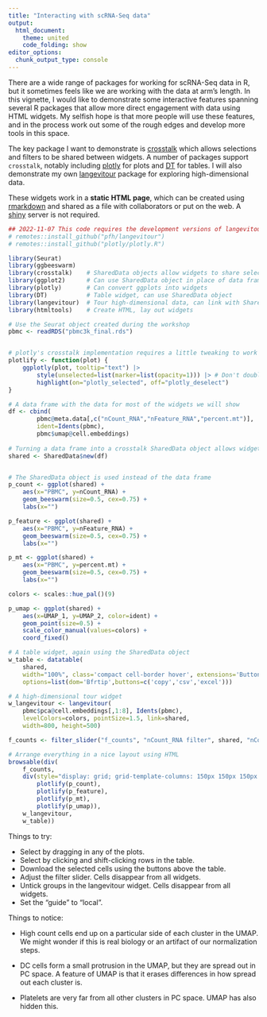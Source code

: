 ```yaml
---
title: "Interacting with scRNA-Seq data"
output:
  html_document:
    theme: united
    code_folding: show
editor_options: 
  chunk_output_type: console
---
```

<style>
.main-container {
    margin-left: 50px;
    margin-right: 50px;
    max-width: 2000px;
}
</style>

There are a wide range of packages for working for scRNA-Seq data in R, but it sometimes feels like we are working with the data at arm's length. In this vignette, I would like to demonstrate some interactive features spanning several R packages that allow more direct engagement with data using HTML widgets. My selfish hope is that more people will use these features, and in the process work out some of the rough edges and develop more tools in this space.

The key package I want to demonstrate is [crosstalk](https://rstudio.github.io/crosstalk/) which allows selections and filters to be shared between widgets. A number of packages support `crosstalk`, notably including [plotly](https://github.com/plotly/plotly.R) for plots and [DT](https://rstudio.github.io/DT/) for tables. I will also demonstrate my own [langevitour](https://logarithmic.net/langevitour/) package for exploring high-dimensional data.

These widgets work in a **static HTML page**, which can be created using [rmarkdown](https://rmarkdown.rstudio.com/) and shared as a file with collaborators or put on the web. A [shiny](https://shiny.rstudio.com/) server is not required.

```r
## 2022-11-07 This code requires the development versions of langevitour and plotly.R
# remotes::install_github("pfh/langevitour")
# remotes::install_github("plotly/plotly.R")

library(Seurat)
library(ggbeeswarm)
library(crosstalk)    # SharedData objects allow widgets to share selections and filters
library(ggplot2)      # Can use SharedData object in place of data frame
library(plotly)       # Can convert ggplots into widgets
library(DT)           # Table widget, can use SharedData object
library(langevitour)  # Tour high-dimensional data, can link with SharedData object 
library(htmltools)    # Create HTML, lay out widgets

# Use the Seurat object created during the workshop
pbmc <- readRDS("pbmc3k_final.rds")


# plotly's crosstalk implementation requires a little tweaking to work right.
plotlify <- function(plot) {
    ggplotly(plot, tooltip="text") |> 
        style(unselected=list(marker=list(opacity=1))) |> # Don't double-fade unselected points
        highlight(on="plotly_selected", off="plotly_deselect")
}

# A data frame with the data for most of the widgets we will show
df <- cbind(
        pbmc@meta.data[,c("nCount_RNA","nFeature_RNA","percent.mt")], 
        ident=Idents(pbmc), 
        pbmc$umap@cell.embeddings)
 
# Turning a data frame into a crosstalk SharedData object allows widgets to communicate
shared <- SharedData$new(df)


# The SharedData object is used instead of the data frame
p_count <- ggplot(shared) + 
    aes(x="PBMC", y=nCount_RNA) + 
    geom_beeswarm(size=0.5, cex=0.75) + 
    labs(x="")

p_feature <- ggplot(shared) + 
    aes(x="PBMC", y=nFeature_RNA) + 
    geom_beeswarm(size=0.5, cex=0.75) + 
    labs(x="")

p_mt <- ggplot(shared) + 
    aes(x="PBMC", y=percent.mt) + 
    geom_beeswarm(size=0.5, cex=0.75) + 
    labs(x="")

colors <- scales::hue_pal()(9)

p_umap <- ggplot(shared) + 
    aes(x=UMAP_1, y=UMAP_2, color=ident) + 
    geom_point(size=0.5) + 
    scale_color_manual(values=colors) + 
    coord_fixed()

# A table widget, again using the SharedData object
w_table <- datatable(
    shared,
    width="100%", class='compact cell-border hover', extensions='Buttons',
    options=list(dom='Bfrtip',buttons=c('copy','csv','excel')))

# A high-dimensional tour widget
w_langevitour <- langevitour(
    pbmc$pca@cell.embeddings[,1:8], Idents(pbmc), 
    levelColors=colors, pointSize=1.5, link=shared,
    width=800, height=500)

f_counts <- filter_slider("f_counts", "nCount_RNA filter", shared, "nCount_RNA") 

# Arrange everything in a nice layout using HTML
browsable(div(
    f_counts,
    div(style="display: grid; grid-template-columns: 150px 150px 150px 500px;", 
        plotlify(p_count), 
        plotlify(p_feature), 
        plotlify(p_mt),
        plotlify(p_umap)),
    w_langevitour,
    w_table))
```

Things to try:

* Select by dragging in any of the plots.
* Select by clicking and shift-clicking rows in the table.
* Download the selected cells using the buttons above the table.
* Adjust the filter slider. Cells disappear from all widgets.
* Untick groups in the langevitour widget. Cells disappear from all widgets.
* Set the "guide" to "local".

Things to notice:

* High count cells end up on a particular side of each cluster in the UMAP. We might wonder if this is real biology or an artifact of our normalization steps.

* DC cells form a small protrusion in the UMAP, but they are spread out in PC space. A feature of UMAP is that it erases differences in how spread out each cluster is.

* Platelets are very far from all other clusters in PC space. UMAP has also hidden this.